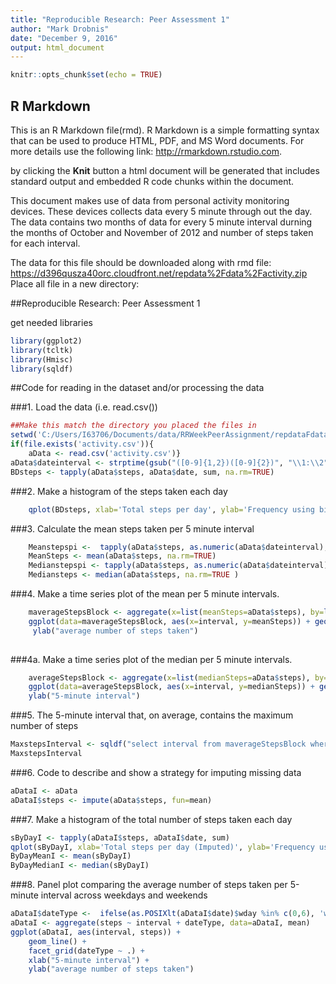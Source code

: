 ---
title: "Reproducible Research: Peer Assessment 1"
author: "Mark Drobnis"
date: "December 9, 2016"
output: html_document
---

```{r setup}
knitr::opts_chunk$set(echo = TRUE)
```

## R Markdown

This is an R Markdown file(rmd). R Markdown is a simple formatting syntax that 
can be used to produce HTML, PDF, and MS Word documents. 
For more details use the following link: 
<http://rmarkdown.rstudio.com>.

by clicking the **Knit** button a html document will be generated that includes standard output and embedded R code chunks within the document.

This document makes use of data from personal activity monitoring devices. 
These devices collects data every 5 minute through out the day. 
The data contains two months of data for every 5 minute interval durning the 
months of October and November of 2012 and number of steps taken for each interval.

The data for this file should be downloaded along with rmd file:
<https://d396qusza40orc.cloudfront.net/repdata%2Fdata%2Factivity.zip>
Place all file in a new directory: 

##Reproducible Research: Peer Assessment 1

get needed libraries

```{r}
library(ggplot2)
library(tcltk)
library(Hmisc)
library(sqldf)
```

##Code for reading in the dataset and/or processing the data

###1. Load the data (i.e. read.csv())

```{r}
##Make this match the directory you placed the files in
setwd('C:/Users/I63706/Documents/data/RRWeekPeerAssignment/repdataFdataFactivity/')
if(file.exists('activity.csv')){
    aData <- read.csv('activity.csv')}
aData$dateinterval <- strptime(gsub("([0-9]{1,2})([0-9]{2})", "\\1:\\2", aData$interval), format='%H:%M')
BDsteps <- tapply(aData$steps, aData$date, sum, na.rm=TRUE)
```

###2. Make a histogram of the steps taken each day

```{r}
    qplot(BDsteps, xlab='Total steps per day', ylab='Frequency using binwith 500', binwidth=500)
```

###3. Calculate the mean steps taken per 5 minute interval

```{r}
    
    Meanstepspi <-  tapply(aData$steps, as.numeric(aData$dateinterval), mean, na.rm=TRUE)
    MeanSteps <- mean(aData$steps, na.rm=TRUE)
    Medianstepspi <- tapply(aData$steps, as.numeric(aData$dateinterval), median, na.rm=TRUE)
    Mediansteps <- median(aData$steps, na.rm=TRUE )
```

###4. Make a time series plot of the mean per 5 minute intervals.

```{r echo}
    maverageStepsBlock <- aggregate(x=list(meanSteps=aData$steps), by=list(interval=aData$interval), FUN=mean, na.rm=TRUE)
    ggplot(data=maverageStepsBlock, aes(x=interval, y=meanSteps)) + geom_line() + xlab("5-minute interval") +
     ylab("average number of steps taken") 
    
```

###4a. Make a time series plot of the median per 5 minute intervals.


```{r}
    averageStepsBlock <- aggregate(x=list(medianSteps=aData$steps), by=list(interval=aData$interval), FUN=median, na.rm=TRUE)
    ggplot(data=averageStepsBlock, aes(x=interval, y=medianSteps)) + geom_line() + xlab("median number of steps taken") +
    ylab("5-minute interval") 
```

###5. The 5-minute interval that, on average, contains the maximum number of steps

```{r}
MaxstepsInterval <- sqldf("select interval from maverageStepsBlock where meanSteps = (select max(meanSteps) from maverageStepsBlock)")
MaxstepsInterval
```

###6. Code to describe and show a strategy for imputing missing data

```{r}
aDataI <- aData
aDataI$steps <- impute(aData$steps, fun=mean)
```

###7. Make a histogram of the total number of steps taken each day

```{r}
sByDayI <- tapply(aDataI$steps, aDataI$date, sum)
qplot(sByDayI, xlab='Total steps per day (Imputed)', ylab='Frequency using binwith 500', binwidth=500)
ByDayMeanI <- mean(sByDayI)
ByDayMedianI <- median(sByDayI)
```

###8. Panel plot comparing the average number of steps taken per 5-minute interval across weekdays and weekends

```{r}
aDataI$dateType <-  ifelse(as.POSIXlt(aDataI$date)$wday %in% c(0,6), 'weekend', 'weekday')
aDataI <- aggregate(steps ~ interval + dateType, data=aDataI, mean)
ggplot(aDataI, aes(interval, steps)) + 
    geom_line() + 
    facet_grid(dateType ~ .) +
    xlab("5-minute interval") + 
    ylab("average number of steps taken")
```
